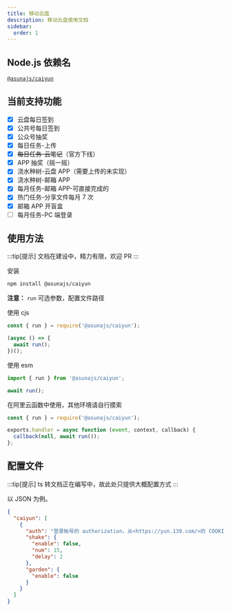 ```yaml
---
title: 移动云盘
description: 移动云盘使用文档
sidebar:
  order: 1
---
```


## Node.js 依赖名

[`@asunajs/caiyun`](https://www.npmjs.com/package/@asunajs/caiyun)

## 当前支持功能

- [x] 云盘每日签到
- [x] 公共号每日签到
- [x] 公众号抽奖
- [x] 每日任务-上传
- [x] ~~每日任务-云笔记~~（官方下线）
- [x] APP 抽奖（摇一摇）
- [x] 浇水种树-云盘 APP（需要上传的未实现）
- [x] 浇水种树-邮箱 APP
- [x] 每月任务-邮箱 APP-可直接完成的
- [x] 热门任务-分享文件每月 7 次
- [x] 邮箱 APP 开盲盒
- [ ] 每月任务-PC 端登录

## 使用方法

:::tip[提示]
文档在建设中，精力有限，欢迎 PR
:::

安装

```bash
npm install @asunajs/caiyun
```

**注意：** `run` 可选参数，配置文件路径

使用 cjs

```js
const { run } = require('@asunajs/caiyun');

(async () => {
  await run();
})();
```

使用 esm

```js
import { run } from '@asunajs/caiyun';

await run();
```

在阿里云函数中使用，其他环境请自行摸索

```js
const { run } = require('@asunajs/caiyun');

exports.handler = async function (event, context, callback) {
  callback(null, await run());
};
```

## 配置文件

:::tip[提示]
ts 转文档正在编写中，故此处只提供大概配置方式
:::

以 JSON 为例。

```json
{
  "caiyun": [
    {
      "auth": "登录帐号的 authorization，从<https://yun.139.com/>的 COOKIE 或其它端主页抓取（'可以'删除开头的 `Basic `，直接 `cG` 开头）",
      "shake": {
        "enable": false,
        "num": 15,
        "delay": 2
      },
      "garden": {
        "enable": false
      }
    }
  ]
}
```
